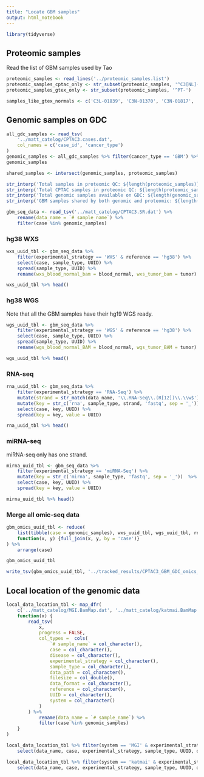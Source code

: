 ```yaml
---
title: "Locate GBM samples"
output: html_notebook
---
```


```r
library(tidyverse)
```



## Proteomic samples
Read the list of GBM samples used by Tao

```r
proteomic_samples <- read_lines('../proteomic_samples.list')
proteomic_samples_cptac_only <- str_subset(proteomic_samples, '^C3[NL]-')
proteomic_samples_gtex_only <- str_subset(proteomic_samples, '^PT-')

samples_like_gtex_normals <- c('C3L-01839', 'C3N-01370', 'C3N-01817', 'C3N-01850', 'C3N-03187')
```



## Genomic samples on GDC
```r
all_gdc_samples <- read_tsv(
    '../matt_catelog/CPTAC3.cases.dat',
    col_names = c('case_id', 'cancer_type')
)
genomic_samples <- all_gdc_samples %>% filter(cancer_type == 'GBM') %>% pull(case_id) %>% sort()
genomic_samples
```

```r
shared_samples <- intersect(genomic_samples, proteomic_samples)

str_interp('Total samples in proteomic QC: ${length(proteomic_samples)}')
str_interp('Total CPTAC samples in proteomic QC: ${length(proteomic_samples_cptac_only)}')
str_interp('Total genomic samples available on GDC: ${length(genomic_samples)}')
str_interp('GBM samples shared by both genomic and proteomic: ${length(shared_samples)}')
```

```r
gbm_seq_data <- read_tsv('../matt_catelog/CPTAC3.SR.dat') %>%
    rename(data_name = `# sample_name`) %>%
    filter(case %in% genomic_samples) 
```


### hg38 WXS
```r
wxs_uuid_tbl <- gbm_seq_data %>% 
    filter(experimental_strategy == 'WXS' & reference == 'hg38') %>% 
    select(case, sample_type, UUID) %>%
    spread(sample_type, UUID) %>%
    rename(wxs_blood_normal_bam = blood_normal, wxs_tumor_bam = tumor)

wxs_uuid_tbl %>% head()
```

### hg38 WGS
Note that all the GBM samples have their hg19 WGS ready.

```r
wgs_uuid_tbl <- gbm_seq_data %>% 
    filter(experimental_strategy == 'WGS' & reference == 'hg38') %>% 
    select(case, sample_type, UUID) %>%
    spread(sample_type, UUID) %>%
    rename(wgs_blood_normal_BAM = blood_normal, wgs_tumor_BAM = tumor)

wgs_uuid_tbl %>% head()
```


### RNA-seq
```r
rna_uuid_tbl <- gbm_seq_data %>% 
    filter(experimental_strategy == 'RNA-Seq') %>%
    mutate(strand = str_match(data_name, '\\.RNA-Seq\\.(R[12])\\.\\w$')[, 2]) %>% 
    mutate(key = str_c('rna', sample_type, strand, 'fastq', sep = '_')) %>%
    select(case, key, UUID) %>%
    spread(key = key, value = UUID)

rna_uuid_tbl %>% head()
```


### miRNA-seq
miRNA-seq only has one strand.

```r
mirna_uuid_tbl <- gbm_seq_data %>% 
    filter(experimental_strategy == 'miRNA-Seq') %>%
    mutate(key = str_c('mirna', sample_type, 'fastq', sep = '_'))  %>%
    select(case, key, UUID) %>%
    spread(key = key, value = UUID)

mirna_uuid_tbl %>% head()
```


### Merge all omic-seq data
```r
gbm_omics_uuid_tbl <- reduce(
    list(tibble(case = genomic_samples), wxs_uuid_tbl, wgs_uuid_tbl, rna_uuid_tbl, mirna_uuid_tbl),
    function(x, y) {full_join(x, y, by = 'case')}
) %>%
    arrange(case)

gbm_omics_uuid_tbl
```

```r
write_tsv(gbm_omics_uuid_tbl, '../tracked_results/CPTAC3_GBM_GDC_omics_UUIDs.tsv')
```



## Local location of the genomic data
```r
local_data_location_tbl <- map_dfr(
    c('../matt_catelog/MGI.BamMap.dat', '../matt_catelog/katmai.BamMap.dat'),
    function(x) {
        read_tsv(
            x, 
            progress = FALSE,
            col_types =  cols(
                `# sample_name` = col_character(),
                case = col_character(),
                disease = col_character(),
                experimental_strategy = col_character(),
                sample_type = col_character(),
                data_path = col_character(),
                filesize = col_double(),
                data_format = col_character(),
                reference = col_character(),
                UUID = col_character(),
                system = col_character()
            )
        ) %>%
            rename(data_name = `# sample_name`) %>%
            filter(case %in% genomic_samples)
    }
) 
```

```r
local_data_location_tbl %>% filter(system == 'MGI' & experimental_strategy == 'WXS') %>%
    select(data_name, case, experimental_strategy, sample_type, UUID, data_format, system, data_path)
```

```r
local_data_location_tbl %>% filter(system == 'katmai' & experimental_strategy == 'RNA-Seq') %>%
    select(data_name, case, experimental_strategy, sample_type, UUID, data_format, system, data_path)
```


